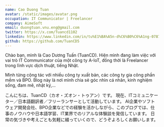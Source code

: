 ```yaml
---
name: Cao Duong Tuan
avatar: /static/images/avatar.png
occupation: IT Communicator | Freelancer
company: AimeSoft
email: duongtuan.vnu.eng@gmail.com
twitter: https://x.com/Tuancd1102
linkedin: https://www.linkedin.com/in/tu%E1%BA%A5n-d%C6%B0%C6%A1ng-078738341/
github: https://github.com/TuanCD5
---
```


Chào bạn, mình là Cao Dương Tuấn (TuanCD).
Hiện  mình đang làm việc với vai trò IT Communicator của một công ty A-IoT, đồng thời là Freelancer trong lĩnh vực dịch thuật, tiếng Nhật.

Mình từng cộng tác với nhiều công ty xuất bản, các công ty gia công phần mềm và BPO.
Blog này là nơi mình chia sẻ góc nhìn cá nhân, kinh nghiệm sống, đam mê, nhật ký,...

こんにちは、TuanCD（カオ・ズオン・トゥアン）です。
現在、ITコミュニケーター／日本語翻訳者／フリーランサーとして活動しています。
AI企業やソフトウェア開発会社、BPO企業などでの経験を活かしながら、このブログでは、仕事のノウハウや日本語学習、IT業界でのリアルな体験談を発信しています。
日常の気づきや考えごとも気軽に綴っていくので、どうぞよろしくお願いします。
